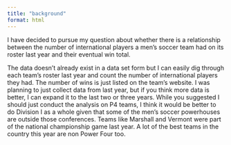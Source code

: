 ```yaml
---
title: "background"
format: html
---
```


I have decided to pursue my question about whether there is a relationship between the number of international players a men's soccer team had on its roster last year and their eventual win total.

The data doesn't already exist in a data set form but I can easily dig through each team's roster last year and count the number of international players they had. The number of wins is just listed on the team's website. I was planning to just collect data from last year, but if you think more data is better, I can expand it to the last two or three years. While you suggested I should just conduct the analysis on P4 teams, I think it would be better to do Division I as a whole given that some of the men's soccer powerhouses are outside those conferences. Teams like Marshall and Vermont were part of the national championship game last year. A lot of the best teams in the country this year are non Power Four too.